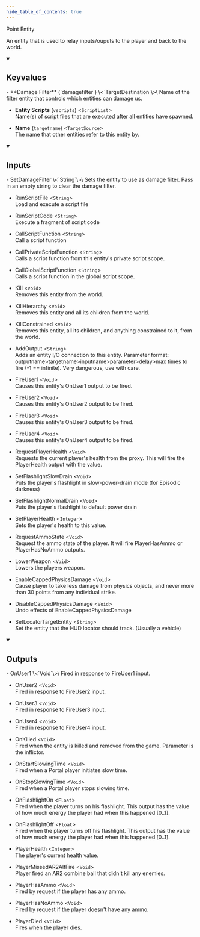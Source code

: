 ```yaml
---
hide_table_of_contents: true
---
```


<!---
!!!!!!
THIS PAGE IS AUTOGENERATED FROM GAME FGD DEFINITIONS!
DO NOT EDIT MANUALLY!
!!!!!!

In order to make edits, you can make an annotation file in /fgd_dump_overrides
-->


Point Entity

An entity that is used to relay inputs/ouputs to the player and back to the world.

<details open>
<summary><h2>Keyvalues</h2></summary>
- **Damage Filter** (`damagefilter`) \<`TargetDestination`\>\
Name of the filter entity that controls which entities can damage us.

- **Entity Scripts** (`vscripts`) \<`ScriptList`\>\
Name(s) of script files that are executed after all entities have spawned.

- **Name** (`targetname`) \<`TargetSource`\>\
The name that other entities refer to this entity by.


 </details>
<details open>
<summary><h2>Inputs</h2></summary>
- SetDamageFilter \<`String`\>\
Sets the entity to use as damage filter. Pass in an empty string to clear the damage filter.

- RunScriptFile \<`String`\>\
Load and execute a script file

- RunScriptCode \<`String`\>\
Execute a fragment of script code

- CallScriptFunction \<`String`\>\
Call a script function

- CallPrivateScriptFunction \<`String`\>\
Calls a script function from this entity's private script scope.

- CallGlobalScriptFunction \<`String`\>\
Calls a script function in the global script scope.

- Kill \<`Void`\>\
Removes this entity from the world.

- KillHierarchy \<`Void`\>\
Removes this entity and all its children from the world.

- KillConstrained \<`Void`\>\
Removes this entity, all its children, and anything constrained to it, from the world.

- AddOutput \<`String`\>\
Adds an entity I/O connection to this entity. Parameter format: outputname&gt;targetname>inputname&gt;parameter&gt;delay&gt;max times to fire (-1 == infinite). Very dangerous, use with care.

- FireUser1 \<`Void`\>\
Causes this entity's OnUser1 output to be fired.

- FireUser2 \<`Void`\>\
Causes this entity's OnUser2 output to be fired.

- FireUser3 \<`Void`\>\
Causes this entity's OnUser3 output to be fired.

- FireUser4 \<`Void`\>\
Causes this entity's OnUser4 output to be fired.

- RequestPlayerHealth \<`Void`\>\
Requests the current player's health from the proxy. This will fire the PlayerHealth output with the value.

- SetFlashlightSlowDrain \<`Void`\>\
Puts the player's flashlight in slow-power-drain mode (for Episodic darkness)

- SetFlashlightNormalDrain \<`Void`\>\
Puts the player's flashlight to default power drain

- SetPlayerHealth \<`Integer`\>\
Sets the player's health to this value.

- RequestAmmoState \<`Void`\>\
Request the ammo state of the player. It will fire PlayerHasAmmo or PlayerHasNoAmmo outputs.

- LowerWeapon \<`Void`\>\
Lowers the players weapon.

- EnableCappedPhysicsDamage \<`Void`\>\
Cause player to take less damage from physics objects, and never more than 30 points from any individual strike.

- DisableCappedPhysicsDamage \<`Void`\>\
Undo effects of EnableCappedPhysicsDamage

- SetLocatorTargetEntity \<`String`\>\
Set the entity that the HUD locator should track. (Usually a vehicle)


 </details>
<details open>
<summary><h2>Outputs</h2></summary>
- OnUser1 \<`Void`\>\
Fired in response to FireUser1 input.

- OnUser2 \<`Void`\>\
Fired in response to FireUser2 input.

- OnUser3 \<`Void`\>\
Fired in response to FireUser3 input.

- OnUser4 \<`Void`\>\
Fired in response to FireUser4 input.

- OnKilled \<`Void`\>\
Fired when the entity is killed and removed from the game. Parameter is the inflictor.

- OnStartSlowingTime \<`Void`\>\
Fired when a Portal player initiates slow time.

- OnStopSlowingTime \<`Void`\>\
Fired when a Portal player stops slowing time.

- OnFlashlightOn \<`Float`\>\
Fired when the player turns on his flashlight. This output has the value of how much energy the player had when this happened [0..1].

- OnFlashlightOff \<`Float`\>\
Fired when the player turns off his flashlight. This output has the value of how much energy the player had when this happened [0..1].

- PlayerHealth \<`Integer`\>\
The player's current health value.

- PlayerMissedAR2AltFire \<`Void`\>\
Player fired an AR2 combine ball that didn't kill any enemies.

- PlayerHasAmmo \<`Void`\>\
Fired by request if the player has any ammo.

- PlayerHasNoAmmo \<`Void`\>\
Fired by request if the player doesn't have any ammo.

- PlayerDied \<`Void`\>\
Fires when the player dies.


 </details>